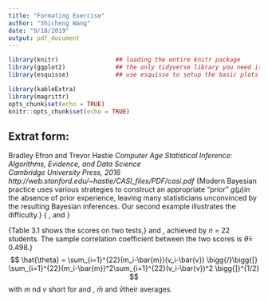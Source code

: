 ```yaml
---
title: "Formating Exercise"
author: "Shicheng Wang"
date: "9/18/2019"
output: pdf_document
---
```


```r
library(knitr)                ## loading the entire knitr package
library(ggplot2)              ## the only tidyverse library you need is ggplot2
library(esquisse)             ## use esquisse to setup the basic plots

library(kableExtra)
library(magrittr)
opts_chunk$set(echo = TRUE)
knitr::opts_chunk$set(echo = TRUE)
```
## Extrat form:
Bradley Efron and Trevor Hastie
_Computer Age Statistical Inference: Algorithms, Evidence, and Data Science_     
_Cambridge University Press, 2016_    
*http://web.stanford.edu/~hastie/CASI_files/PDF/casi.pdf*
\newline 
\newline
\newline
\newline
\newline  
\Large{\qquad Modern Bayesian practice uses various strategies to construct an appropriate “prior” $g(\mu)$in the absence of prior experience, leaving many statisticians unconvinced by the resulting Bayesian inferences. Our second example illustrates the difficulty.}
\newline
\large{
\textcolor{cyan}{\textbf{Table 3.1}}
\textsl{Scores from two tests taken by 22 students},
\textcolor{teal}{\textsf{mechanics}}
and
\textcolor{teal}{\textsf{vectors}}
}
\newline
\newline

\begin{center}
\begin{tabular}{l l l l l l l l l l l l l l}
 \textcolor{white}{\textbf{}} & 1 & 2 & 3 & 4 & 5 & 6 & 7 & 8 & 9 & 10 & 11\\
 \hline  
 \textcolor{teal}{\textbf{mechanics}} & 7 & 44 & 49 & 59 & 34 & 46 & 0 & 32 & 49 & 52 & 44\\
 \textcolor{teal}{\textbf{vectors}} & 51 & 69 & 41 & 70 & 42 & 40 & 40 & 45 & 57 & 64 & 61\\
 \hline
\end{tabular}
\end{center}  

\begin{center}
\begin{tabular}{l l l l l l l l l l l l l l}
 \textcolor{white}{\textbf{}} & 12 & 13 & 14 & 15 & 16 & 17 & 18 & 19 & 20 & 21 & 22\\
 \hline  
 \textcolor{teal}{\textbf{mechanics}} & 36 & 42 & 5 & 22 & 18 & 41 & 48 & 31 & 42 & 46 & 63 \\
 \textcolor{teal}{\textbf{vectors}} & 59 & 60 & 30 & 58 & 51 & 63 & 38 & 42 & 69 & 49 & 63\\
 \hline
 \\
\end{tabular}
\end{center}

\Large{\qquad Table 3.1 shows the scores on two tests,}\textcolor{teal}{\textsf{mechanics}} and
\textcolor{teal}{\textsf{vectors}},
achieved by
_n_
= 22 students. The sample correlation coefficient between the two scores is
$\hat{\theta}$= 0.498.}
$$
\hat{\theta} = \sum_{i=1}^{22}(m_i-\bar{m})(v_i-\bar{v}) \bigg{/}\bigg{[} \sum_{i=1}^{22}(m_i-\bar{m})^2\sum_{i=1}^{22}(v_i-\bar{v})^2 \bigg{]}^{1/2}
$$
with _m_ nd _v_ short for
\textcolor{teal}{\textsf{mechanics}} and
\textcolor{teal}{\textsf{vectors}},
$\bar{m}$ and $\bar{v}$their averages.

